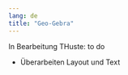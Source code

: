 ```yaml
---
lang: de
title: "Geo-Gebra"
---
```


::: {.callout-note}
In Bearbeitung THuste: to do

* Überarbeiten Layout und Text

:::